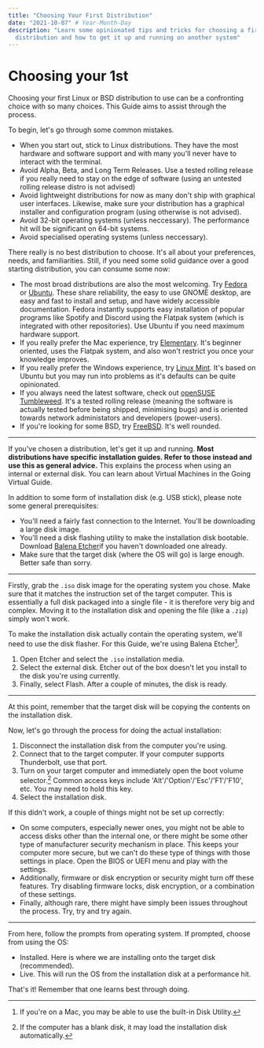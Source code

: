 ```yaml
---
title: "Choosing Your First Distribution"
date: "2021-10-07" # Year-Month-Day
description: "Learn some opinionated tips and tricks for choosing a first
  distribution and how to get it up and running on another system"
---
```


# Choosing your 1st

Choosing your first Linux or BSD distribution to use can be a confronting choice with so many choices. This Guide aims to assist through the process.

To begin, let's go through some common mistakes.

- When you start out, stick to Linux distributions. They have the most hardware and software support and with many you'll never have to interact with the terminal.
- Avoid Alpha, Beta, and Long Term Releases. Use a tested rolling release if you really need to stay on the edge of software (using an untested rolling release distro is not advised)
- Avoid lightweight distributions for now as many don't ship with graphical user interfaces. Likewise, make sure your distribution has a graphical installer and configuration program (using otherwise is not advised).
- Avoid 32-bit operating systems (unless neccessary). The performance hit will be significant on 64-bit systems.
- Avoid specialised operating systems (unless neccessary).

There really is no best distribution to choose. It's all about your preferences, needs, and familiarities. Still, if you need some solid guidance over a good starting distribution, you can consume some now:

- The most broad distributions are also the most welcoming. Try [Fedora](/browse/fedora) or [Ubuntu](/browse/ubuntu). These share reliability, the easy to use GNOME desktop, are easy and fast to install and setup, and have widely accessible documentation. Fedora instantly supports easy installation of popular programs like Spotify and Discord using the Flatpak system (which is integrated with other repositories). Use Ubuntu if you need maximum hardware support.
- If you really prefer the Mac experience, try [Elementary](/browse/elementary). It's beginner oriented, uses the Flatpak system, and also won't restrict you once your knowledge improves.
- If you really prefer the Windows experience, try [Linux Mint](/browse/mint). It's based on Ubuntu but you may run into problems as it's defaults can be quite opinionated.
- If you always need the latest software, check out [openSUSE Tumbleweed](/browse/tumbleweed). It's a tested rolling release (meaning the software is actually tested before being shipped, minimising bugs) and is oriented towards network administators and developers (power-users).
- If you're looking for some BSD, try [FreeBSD](/browse/freebsd). It's well rounded.

---

If you've chosen a distribution, let's get it up and running. **Most distributions have specific installation guides. Refer to those instead and use this as general advice.** This explains the process when using an internal or external disk. You can learn about Virtual Machines in the <Link href="/support/guides/virtual">Going Virtual</Link> Guide.

In addition to some form of installation disk (e.g. USB stick), please note some general prerequisites:

- You'll need a fairly fast connection to the Internet. You'll be downloading a large disk image.
- You'll need a disk flashing utility to make the installation disk bootable. Download [Balena Etcher](https://balena.io/etcher)if you haven't downloaded one already.
- Make sure that the target disk (where the OS will go) is large enough. Better safe than sorry.

---

Firstly, grab the `.iso` disk image for the operating system you chose. Make sure that it matches the instruction set of the target computer. This is essentially a full disk packaged into a single file - it is therefore very big and complex. Moving it to the installation disk and opening the file (like a `.zip`) simply won't work.

To make the installation disk actually contain the operating system, we'll need to use the disk flasher. For this Guide, we're using Balena Etcher[^1].

1. Open Etcher and select the `.iso` installation media.
2. Select the external disk. Etcher out of the box doesn't let you install to the disk you're using currently.
3. Finally, select Flash. After a couple of minutes, the disk is ready.

---

At this point, remember that the target disk will be copying the contents on the installation disk.

Now, let's go through the process for doing the actual installation:

1. Disconnect the installation disk from the computer you're using.
2. Connect that to the target computer. If your computer supports Thunderbolt, use that port.
3. Turn on your target computer and immediately open the boot volume selector.[^2] Common access keys include 'Alt'/'Option'/'Esc'/'F1'/'F10', etc. You may need to hold this key.
4. Select the installation disk.

If this didn't work, a couple of things might not be set up correctly:

- On some computers, especially newer ones, you might not be able to access disks other than the internal one, or there might be some other type of manufacturer security mechanism in place. This keeps your computer more secure, but we can't do these type of things with those settings in place. Open the BIOS or UEFI menu and play with the settings.
- Additionally, firmware or disk encryption or security might turn off these features. Try disabling firmware locks, disk encryption, or a combination of these settings.
- Finally, although rare, there might have simply been issues throughout the process. Try, try and try again.

---

From here, follow the prompts from operating system. If prompted, choose from using the OS:

- Installed. Here is where we are installing onto the target disk (recommended).
- Live. This will run the OS from the installation disk at a performance hit.

That's it! Remember that one learns best through doing.

[^1]: If you're on a Mac, you may be able to use the built-in Disk Utility.
[^2]: If the computer has a blank disk, it may load the installation disk automatically.
